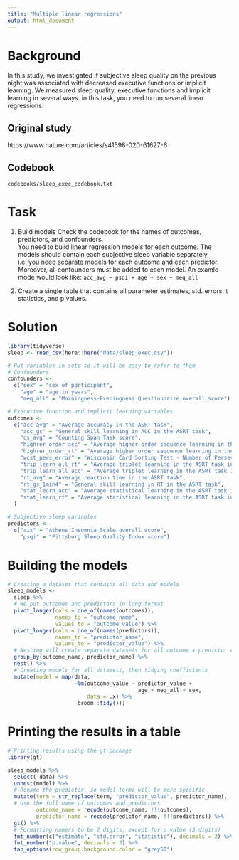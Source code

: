 ```yaml
---
title: "Multiple linear regressions"
output: html_document
---
```


# Background
In this study, we investigated if subjective sleep quality on the previous night was associated with decreased executive functions or implicit learning. We measured sleep quality, executive functions and implicit learning in several ways. in this task, you need to run several linear regressions.

## Original study
https://www.nature.com/articles/s41598-020-61627-6

## Codebook
`codebooks/sleep_exec_codebook.txt`

# Task

1) Build models
Check the codebook for the names of outcomes, predictors, and confounders.  
You need to build linear regression models for each outcome. The models should contain each subjective sleep variable separately, i.e. you need separate models for each outcome and each predictor. Moreover, all confounders must be added to each model.
An examle mode would look like: `acc_avg ~ psqi + age + sex + meq_all`

2) Create a single table that contains all parameter estimates, std. errors, t statistics, and p values.

# Solution
```r
library(tidyverse)
sleep <- read_csv(here::here("data/sleep_exec.csv"))
```

```r
# Put variables in sets so it will be easy to refer to them
# Confounders
confounders <-
  c("sex" = "sex of participant",
    "age" = "age in years",
    "meq_all" = "Morningness-Eveningness Questionnaire overall score")

# Executive function and implicit learning variables
outcomes <-
  c("acc_avg" = "Average accuracy in the ASRT task",
    "acc_gs" = "General skill learning in ACC in the ASRT task",
    "cs_avg" = "Counting Span Task score",
    "highrer_order_acc" = "Average higher order sequence learning in the ASRT task in accuracy",
    "highrer_order_rt" = "Average higher order sequence learning in the ASRT task in reaction time",
    "wcst_pers_error" = "Wisconsin Card Sorting Test - Number of Perseveration Error",
    "trip_learn_all_rt" = "Average triplet learning in the ASRT task in reaction time",
    "trip_learn_all_acc" = "Average triplet learning in the ASRT task in accuracy",
    "rt_avg" = "Average reaction time in the ASRT task",
    "rt_gs_1min4" = "General skill learning in RT in the ASRT task",
    "stat_learn_acc" = "Average statistical learning in the ASRT task in accuracy",
    "stat_learn_rt" = "Average statistical learning in the ASRT task in reaction time"
  )

# Subjective sleep variables
predictors <- 
  c("ais" = "Athens Insomnia Scale overall score",
    "psqi" = "Pittsburg Sleep Quality Index score")

```

# Building the models
```r
# Creating a dataset that contains all data and models
sleep_models <-
  sleep %>% 
  # We put outcomes and predictors in long format
  pivot_longer(cols = one_of(names(outcomes)), 
               names_to = "outcome_name", 
               values_to = "outcome_value") %>% 
  pivot_longer(cols = one_of(names(predictors)), 
               names_to = "predictor_name", 
               values_to = "predictor_value") %>%
  # Nesting will create separate datasets for all outcome x predictor combinations
  group_by(outcome_name, predictor_name) %>% 
  nest() %>% 
  # Creating models for all datasets, then tidying coefficients
  mutate(model = map(data, 
                     ~lm(outcome_value ~ predictor_value + 
                                         age + meq_all + sex, 
                         data = .x) %>% 
                      broom::tidy()))
```

# Printing the results in a table
```r
# Printing results using the gt package
library(gt) 

sleep_models %>% 
  select(-data) %>% 
  unnest(model) %>% 
  # Rename the predictor, so model terms will be more specific
  mutate(term = str_replace(term, "predictor_value", predictor_name),
  # Use the full name of outcomes and predictors
         outcome_name = recode(outcome_name, !!!outcomes),
         predictor_name = recode(predictor_name, !!!predictors)) %>%
  gt() %>% 
  # Formatting numers to be 2 digits, except for p value (3 digits)
  fmt_number(c("estimate", "std.error", "statistic"), decimals = 2) %>% 
  fmt_number("p.value", decimals = 3) %>% 
  tab_options(row_group.background.color = "grey50")

```

